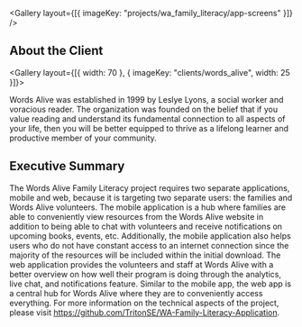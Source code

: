 
<Gallery layout={[{ imageKey: "projects/wa_family_literacy/app-screens" }]} />

## About the Client

<Gallery layout={[{ width: 70 }, { imageKey: "clients/words_alive", width: 25 }]}>

Words Alive was established in 1999 by Leslye Lyons, a social worker and voracious reader. The organization was founded on the belief that if you value reading and understand its fundamental connection to all aspects of your life, then you will be better equipped to thrive as a lifelong learner and productive member of your community.

</Gallery>

## Executive Summary

The Words Alive Family Literacy project requires two separate applications, mobile and web, because it is targeting two separate users: the families and Words Alive volunteers. The mobile application is a hub where families are able to conveniently view resources from the Words Alive website in addition to being able to chat with volunteers and receive notifications on upcoming books, events, etc. Additionally, the mobile application also helps users who do not have constant access to an internet connection since the majority of the resources will be included within the initial download. The web application provides the volunteers and staff at Words Alive with a better overview on how well their program is doing through the analytics, live chat, and notifications feature. Similar to the mobile app, the web app is a central hub for Words Alive where they are to conveniently access everything. For more information on the technical aspects of the project, please visit https://github.com/TritonSE/WA-Family-Literacy-Application.

